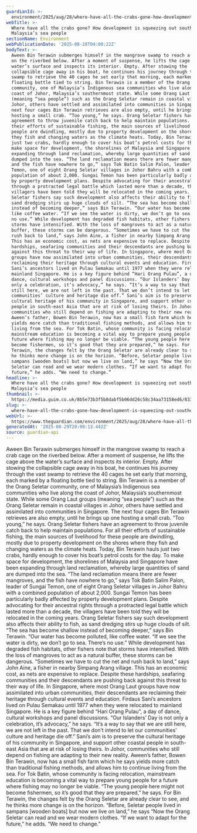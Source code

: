 ```yaml
---
guardianId: >-
  environment/2025/aug/28/where-have-all-the-crabs-gone-how-development-is-squeezing-out-southern-malaysias-sea-people
webTitle: >-
  Where have all the crabs gone? How development is squeezing out southern
  Malaysia’s sea people
sectionName: Environment
webPublicationDate: '2025-08-28T04:00:22Z'
bodyText: >-
  Aween Bin Terawin submerges himself in the mangrove swamp to reach a crab cage
  on the riverbed below. After a moment of suspense, he lifts the cage above the
  water’s surface and inspects its interior. Empty. After stowing the
  collapsible cage away in his boat, he continues his journey through the vast
  swamp to retrieve the 40 cages he set early that morning, each marked by a
  floating bottle tied to string. Bin Terawin is a member of the Orang Seletar
  community, one of Malaysia’s Indigenous sea communities who live along the
  coast of Johor, Malaysia’s southernmost state. While some Orang Laut groups
  (meaning “sea people”) such as the Orang Seletar remain in coastal villages in
  Johor, others have settled and assimilated into communities in Singapore. The
  next four cages Bin Terawin retrieves are also empty, until he brings up one
  hosting a small crab. “Too young,” he says. Orang Seletar fishers have an
  agreement to throw juvenile catch back to help maintain populations. For all
  their efforts of sustainable fishing, the main sources of livelihood for these
  people are dwindling, mostly due to property development on the shores where
  they fish and changing waters as the climate heats. Today, Bin Terawin hauls
  just two crabs, hardly enough to cover his boat’s petrol costs for the day. To
  make space for development, the shorelines of Malaysia and Singapore have been
  expanding through land reclamation, whereby large quantities of sand are
  dumped into the sea. “The land reclamation means there are fewer mangroves,
  and the fish have nowhere to go,” says Tok Batin Salim Palon, leader of Sungai
  Temon, one of eight Orang Seletar villages in Johor Bahru with a combined
  population of about 2,000. Sungai Temon has been particularly badly affected
  by property development plans. Despite advocating for their ancestral rights
  through a protracted legal battle which lasted more than a decade, the
  villagers have been told they will be relocated in the coming years. Orang
  Seletar fishers say such development also affects their ability to fish, as
  sand dredging stirs up huge clouds of silt. “The sea has become shallow
  instead of becoming deeper,” says Bin Terawin. “Our water has become polluted,
  like coffee water. “If we see the water is dirty, we don’t go to sea. There’s
  no use.” While development has degraded fish habitats, other fishers note that
  storms have intensified. With the loss of mangroves to act as a natural
  buffer, these storms can be dangerous. “Sometimes we have to cut the net and
  rush back to land,” says John Aine, a fisher in nearby Simpang Arang village.
  This has an economic cost, as nets are expensive to replace. Despite these
  hardships, seafaring communities and their descendants are pushing back
  against this threat to their way of life. In Singapore, where most Orang Laut
  groups have now assimilated into urban communities, their descendants are
  reclaiming their heritage through cultural events and education. Firdaus
  Sani’s ancestors lived on Pulau Semakau until 1977 when they were relocated to
  mainland Singapore. He is a key figure behind “Hari Orang Pulau”, a day of
  dance, cultural workshops and panel discussions. “Our Islanders’ Day is not
  only a celebration, it’s advocacy,” he says. “It’s a way to say that we are
  still here, we are not left in the past. That we don’t intend to let our
  communities’ culture and heritage die off.” Sani’s aim is to preserve the
  cultural heritage of his community in Singapore, and support other coastal
  people in south-east Asia that are at risk of losing theirs. In Johor,
  communities who still depend on fishing are adapting to their new reality.
  Aween’s father, Bowen Bin Terawin, now has a small fish farm which he says
  yields more catch than traditional fishing methods, and allows him to continue
  living from the sea. For Tok Batin, whose community is facing relocation,
  mainstream education is becoming a vital way to prepare young people for a
  future where fishing may no longer be viable. “The young people here might not
  become fishermen, so it’s good that they are prepared,” he says. For Bin
  Terawin, the changes felt by the Orang Seletar are already clear to see, and
  he thinks more change is on the horizon. “Before, Seletar people lived in
  sampans [wooden boats] but now we live on land,” he says “Now the Orang
  Seletar can read and we wear modern clothes. “If we want to adapt for the
  future,” he adds. “We need to change.”
headline: >-
  Where have all the crabs gone? How development is squeezing out southern
  Malaysia’s sea people
thumbnail: >-
  https://media.guim.co.uk/8b5e73b3f5b8dabf5b06dd26c58c34aa73158ed6/833_0_5067_4053/500.jpg
slug: >-
  where-have-all-the-crabs-gone-how-development-is-squeezing-out-southern-malaysias-sea-people
webUrl: >-
  https://www.theguardian.com/environment/2025/aug/28/where-have-all-the-crabs-gone-how-development-is-squeezing-out-southern-malaysias-sea-people
generatedAt: '2025-08-29T20:00:13.442Z'
source: guardian-api
---
```

Aween Bin Terawin submerges himself in the mangrove swamp to reach a crab cage on the riverbed below. After a moment of suspense, he lifts the cage above the water’s surface and inspects its interior. Empty. After stowing the collapsible cage away in his boat, he continues his journey through the vast swamp to retrieve the 40 cages he set early that morning, each marked by a floating bottle tied to string. Bin Terawin is a member of the Orang Seletar community, one of Malaysia’s Indigenous sea communities who live along the coast of Johor, Malaysia’s southernmost state. While some Orang Laut groups (meaning “sea people”) such as the Orang Seletar remain in coastal villages in Johor, others have settled and assimilated into communities in Singapore. The next four cages Bin Terawin retrieves are also empty, until he brings up one hosting a small crab. “Too young,” he says. Orang Seletar fishers have an agreement to throw juvenile catch back to help maintain populations. For all their efforts of sustainable fishing, the main sources of livelihood for these people are dwindling, mostly due to property development on the shores where they fish and changing waters as the climate heats. Today, Bin Terawin hauls just two crabs, hardly enough to cover his boat’s petrol costs for the day. To make space for development, the shorelines of Malaysia and Singapore have been expanding through land reclamation, whereby large quantities of sand are dumped into the sea. “The land reclamation means there are fewer mangroves, and the fish have nowhere to go,” says Tok Batin Salim Palon, leader of Sungai Temon, one of eight Orang Seletar villages in Johor Bahru with a combined population of about 2,000. Sungai Temon has been particularly badly affected by property development plans. Despite advocating for their ancestral rights through a protracted legal battle which lasted more than a decade, the villagers have been told they will be relocated in the coming years. Orang Seletar fishers say such development also affects their ability to fish, as sand dredging stirs up huge clouds of silt. “The sea has become shallow instead of becoming deeper,” says Bin Terawin. “Our water has become polluted, like coffee water. “If we see the water is dirty, we don’t go to sea. There’s no use.” While development has degraded fish habitats, other fishers note that storms have intensified. With the loss of mangroves to act as a natural buffer, these storms can be dangerous. “Sometimes we have to cut the net and rush back to land,” says John Aine, a fisher in nearby Simpang Arang village. This has an economic cost, as nets are expensive to replace. Despite these hardships, seafaring communities and their descendants are pushing back against this threat to their way of life. In Singapore, where most Orang Laut groups have now assimilated into urban communities, their descendants are reclaiming their heritage through cultural events and education. Firdaus Sani’s ancestors lived on Pulau Semakau until 1977 when they were relocated to mainland Singapore. He is a key figure behind “Hari Orang Pulau”, a day of dance, cultural workshops and panel discussions. “Our Islanders’ Day is not only a celebration, it’s advocacy,” he says. “It’s a way to say that we are still here, we are not left in the past. That we don’t intend to let our communities’ culture and heritage die off.” Sani’s aim is to preserve the cultural heritage of his community in Singapore, and support other coastal people in south-east Asia that are at risk of losing theirs. In Johor, communities who still depend on fishing are adapting to their new reality. Aween’s father, Bowen Bin Terawin, now has a small fish farm which he says yields more catch than traditional fishing methods, and allows him to continue living from the sea. For Tok Batin, whose community is facing relocation, mainstream education is becoming a vital way to prepare young people for a future where fishing may no longer be viable. “The young people here might not become fishermen, so it’s good that they are prepared,” he says. For Bin Terawin, the changes felt by the Orang Seletar are already clear to see, and he thinks more change is on the horizon. “Before, Seletar people lived in sampans [wooden boats] but now we live on land,” he says “Now the Orang Seletar can read and we wear modern clothes. “If we want to adapt for the future,” he adds. “We need to change.”
